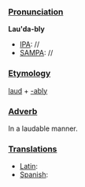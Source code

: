===[[Pronunciation]]===

'''Lau'da-bly'''
*[[IPA]]: //
*[[SAMPA]]: //
===[[Etymology]]===

[[laud]] + [[-ably]]
===[[Adverb]]===

In a laudable manner.
===[[Translations]]===

*[[Latin]]: 
*[[Spanish]]: